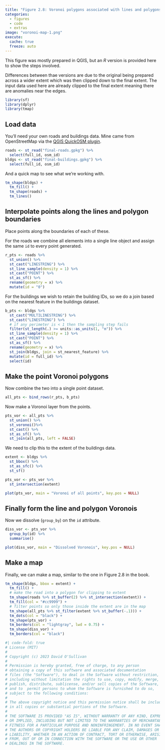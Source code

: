 ```yaml
---
title: "Figure 2.8: Voronoi polygons associated with lines and polygons"
categories: 
  - figures
  - code
  - extras
image: "voronoi-map-1.png"
execute: 
  cache: true
  freeze: auto
---
```


This figure was mostly prepared in QGIS, but an _R_ version is provided here to show the steps involved. 

Differences between thae versions are due to the original being prepared across a wider extent which was then clipped down to the final extent. The input data used here are already clipped to the final extent meaning there are anomalies near the edges.

```r
library(sf)
library(dplyr)
library(tmap)
```

## Load data
You'll need your own roads and buildings data. Mine came from OpenStreetMap via the [QGIS QuickOSM plugin](https://plugins.qgis.org/plugins/QuickOSM/).

```r
roads <- st_read("final-roads.gpkg") %>%
  select(full_id, osm_id)
bldgs <- st_read("final-buildings.gpkg") %>%
  select(full_id, osm_id)
```

And a quick map to see what we're working with.

```r
tm_shape(bldgs) + 
  tm_fill() + 
  tm_shape(roads) + 
  tm_lines()
```

## Interpolate points along the lines and polygon boundaries
Place points along the boundaries of each of these.

For the roads we combine all elements into a single line object and assign the same `id` to every point generated.

```r
r_pts <- roads %>%
  st_union() %>%
  st_cast("LINESTRING") %>%
  st_line_sample(density = 1) %>%
  st_cast("POINT") %>%
  st_as_sf() %>%
  rename(geometry = x) %>%
  mutate(id = "0")
```

For the buildings we wish to retain the building IDs, so we do a join based on the nearest feature in the buildings dataset.

```r
b_pts <- bldgs %>%
  st_cast("MULTILINESTRING") %>%
  st_cast("LINESTRING") %>%
  # if any perimeter is < 1 then the sampling step fails
  filter(st_length(.) >= units::as_units(1, "m")) %>%
  st_line_sample(density = 1) %>%
  st_cast("POINT") %>%
  st_as_sf() %>%
  rename(geometry = x) %>%
  st_join(bldgs, join = st_nearest_feature) %>%
  mutate(id = full_id) %>%
  select(id)
```

## Make the point Voronoi polygons
Now combine the two into a single point dataset.

```r
all_pts <- bind_rows(r_pts, b_pts)
```

Now make a Voronoi layer from the points.

```r
pts_vor <- all_pts %>%
  st_union() %>%
  st_voronoi()%>%
  st_cast() %>%
  st_as_sf() %>%
  st_join(all_pts, left = FALSE) 
```

We need to clip this to the extent of the buildings data.

```r
extent <- bldgs %>%
  st_bbox() %>%
  st_as_sfc() %>%
  st_sf()

pts_vor <- pts_vor %>%
  st_intersection(extent)

plot(pts_vor, main = "Voronoi of all points", key.pos = NULL)
```

## Finally form the line and polygon Voronois
Now we dissolve (`group_by`) on the `id` attribute.

```r
diss_vor <- pts_vor %>%
  group_by(id) %>%
  summarise()

plot(diss_vor, main = "Dissolved Voronois", key.pos = NULL)
```

## Make a map
Finally, we can make a map, similar to the one in Figure 2.8 in the book.

```r
tm_shape(bldgs, bbox = extent) +
  tm_fill() + 
  # make the road into a polygon for clipping to extent
  tm_shape(roads %>% st_buffer(2) %>% st_intersection(extent)) + 
  tm_fill(col = "#cc9999") +
  # filter points so only those inside the extent are in the map
  tm_shape(all_pts %>% st_filter(extent %>% st_buffer(-.1))) + 
  tm_dots(col = "black") +
  tm_shape(pts_vor) + 
  tm_borders(col = "lightgray", lwd = 0.75) + 
  tm_shape(diss_vor) + 
  tm_borders(col = "black")
```

```r
#| code-fold: true
# License (MIT)
#
# Copyright (c) 2023 David O'Sullivan
#
# Permission is hereby granted, free of charge, to any person
# obtaining a copy of this software and associated documentation
# files (the "Software"), to deal in the Software without restriction,
# including without limitation the rights to use, copy, modify, merge,
# publish, distribute, sublicense, and/or sell copies of the Software,
# and to  permit persons to whom the Software is furnished to do so,
# subject to the following conditions:
#
# The above copyright notice and this permission notice shall be included
# in all copies or substantial portions of the Software.
#
# THE SOFTWARE IS PROVIDED "AS IS", WITHOUT WARRANTY OF ANY KIND, EXPRESS
# OR IMPLIED, INCLUDING BUT NOT LIMITED TO THE WARRANTIES OF MERCHANTABILITY,
# FITNESS FOR A PARTICULAR PURPOSE AND NONINFRINGEMENT. IN NO EVENT SHALL
# THE AUTHORS OR COPYRIGHT HOLDERS BE LIABLE FOR ANY CLAIM, DAMAGES OR OTHER
# LIABILITY, WHETHER IN AN ACTION OF CONTRACT, TORT OR OTHERWISE, ARISING
# FROM, OUT OF OR IN CONNECTION WITH THE SOFTWARE OR THE USE OR OTHER
# DEALINGS IN THE SOFTWARE.
```